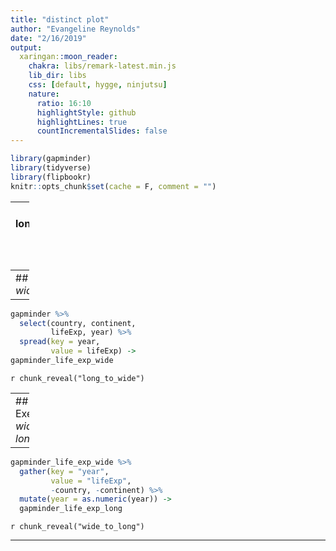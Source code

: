 ```yaml
---
title: "distinct plot"
author: "Evangeline Reynolds"
date: "2/16/2019"
output:
  xaringan::moon_reader:
    chakra: libs/remark-latest.min.js
    lib_dir: libs
    css: [default, hygge, ninjutsu]
    nature:
      ratio: 16:10
      highlightStyle: github
      highlightLines: true
      countIncrementalSlides: false
---
```



```r
library(gapminder)
library(tidyverse)
library(flipbookr)
knitr::opts_chunk$set(cache = F, comment = "")
```

---
name: longtowideandback
## Exercise: *spread data, gather data*

Sometimes, we need to reshape our data.  Here long to wide is shown, and then we transform the wide form back to long. 


---
## Exercise: *long to wide*

---

```r
gapminder %>% 
  select(country, continent, 
         lifeExp, year) %>% 
  spread(key = year, 
         value = lifeExp) ->
gapminder_life_exp_wide 
```


`r chunk_reveal("long_to_wide")`

---
## Exercise: *wide to long*

---


```r
gapminder_life_exp_wide %>% 
  gather(key = "year", 
         value = "lifeExp",
         -country, -continent) %>% 
  mutate(year = as.numeric(year)) ->
  gapminder_life_exp_long 
```


`r chunk_reveal("wide_to_long")`

---